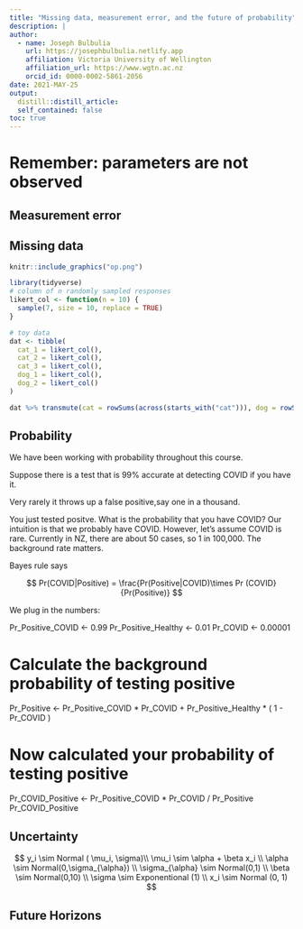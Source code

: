 ```yaml
---
title: "Missing data, measurement error, and the future of probability"
description: |
author:
  - name: Joseph Bulbulia
    url: https://josephbulbulia.netlify.app
    affiliation: Victoria University of Wellington
    affiliation_url: https://www.wgtn.ac.nz
    orcid_id: 0000-0002-5861-2056
date: 2021-MAY-25
output:
  distill::distill_article:
  self_contained: false
toc: true
---
```



<!-- ```{r figopen, echo=F} -->
<!-- knitr::include_graphics("op2.png") -->
<!-- ``` -->

# Remember: parameters are not observed

## Measurement error

## Missing data



```r
knitr::include_graphics("op.png")
```

```r
library(tidyverse)
# column of n randomly sampled responses
likert_col <- function(n = 10) {
  sample(7, size = 10, replace = TRUE)
}

# toy data
dat <- tibble(
  cat_1 = likert_col(),
  cat_2 = likert_col(),
  cat_3 = likert_col(),
  dog_1 = likert_col(),
  dog_2 = likert_col()
)

dat %>% transmute(cat = rowSums(across(starts_with("cat"))), dog = rowSums(across(starts_with("dog"))))
```


## Probability

We have been working with probability throughout this course.


Suppose there is a test that is 99% accurate at detecting COVID if you have it.

Very rarely it throws up a false positive,say one in a thousand.

You just tested positve. What is the probability that you have COVID? Our intuition is that we probably have COVID. However, let's assume COVID is rare. Currently in NZ, there are about 50 cases, so 1 in 100,000. The background rate matters.

Bayes rule says

$$ Pr(COVID|Positive) = \frac{Pr(Positive|COVID)\times Pr (COVID}{Pr(Positive)}
$$

We plug in the numbers:

Pr_Positive_COVID \<- 0.99 Pr_Positive_Healthy \<- 0.01 Pr_COVID \<- 0.00001

# Calculate the background probability of testing positive

Pr_Positive \<- Pr_Positive_COVID \* Pr_COVID + Pr_Positive_Healthy \* ( 1 - Pr_COVID )



# Now calculated your probability of testing positive

Pr_COVID_Positive \<- Pr_Positive_COVID \* Pr_COVID / Pr_Positive Pr_COVID_Positive

## Uncertainty 

$$
y_i \sim Normal ( \mu_i, \sigma)\\
\mu_i \sim \alpha + \beta x_i \\
\alpha \sim Normal(0,\sigma_{\alpha}) \\
\sigma_{\alpha} \sim Normal(0,1) \\
\beta \sim Normal(0,10) \\
\sigma \sim Exponentional (1) \\
x_i \sim Normal (0, 1)
$$

## Future Horizons



